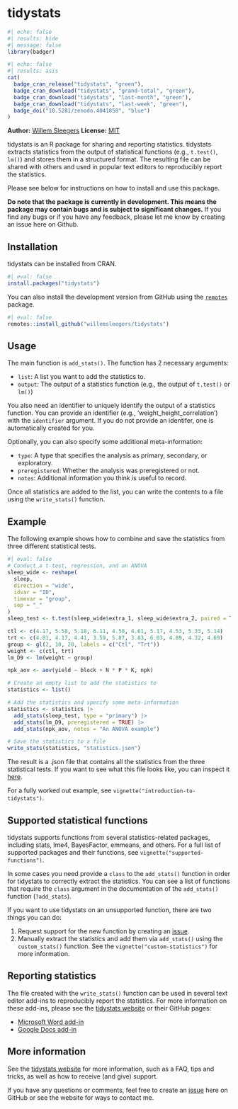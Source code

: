 
<!-- README.md is generated from README.Rmd. Please edit that file -->

# tidystats

<!-- badges: start -->
```r
#| echo: false
#| results: hide
#| message: false
library(badger)
```

```r
#| echo: false
#| results: asis
cat(
  badge_cran_release("tidystats", "green"),
  badge_cran_download("tidystats", "grand-total", "green"),
  badge_cran_download("tidystats", "last-month", "green"),
  badge_cran_download("tidystats", "last-week", "green"),
  badge_doi("10.5281/zenodo.4041858", "blue")
)
```
<!-- badges: end -->

**Author:** [Willem Sleegers](https://willemsleegers.com)
**License:** [MIT](https://opensource.org/license/mit)

tidystats is an R package for sharing and reporting statistics. tidystats 
extracts statistics from the output of statistical functions 
(e.g., `t.test()`, `lm()`) and stores them in a structured format. The resulting
file can be shared with others and used in popular text editors to reproducibly 
report the statistics.

Please see below for instructions on how to install and use this package. 

**Do note that the package is currently in development. This means the package 
may contain bugs and is subject to significant changes.** If you find any bugs 
or if you have any feedback, please let me know by creating an issue here on 
Github.

## Installation

tidystats can be installed from CRAN.

```r
#| eval: false
install.packages("tidystats")
```

You can also install the development version from GitHub using the 
[`remotes`](https://github.com/r-lib/remotes) package.

```r
#| eval: false
remotes::install_github("willemsleegers/tidystats")
```

## Usage

The main function is `add_stats()`. The function has 2 necessary arguments:

- `list`: A list you want to add the statistics to. 
- `output`: The output of a statistics function (e.g., the output of `t.test()` 
  or `lm()`)

You also need an identifier to uniquely identify the output of a statistics
function. You can provide an identifier (e.g., 'weight_height_correlation') with
the `identifier` argument. If you do not provide an identifer, one is 
automatically created for you.

Optionally, you can also specify some additional meta-information:

- `type`: A type that specifies the analysis as primary, secondary, or 
  exploratory.
- `preregistered`: Whether the analysis was preregistered or not.
- `notes`: Additional information you think is useful to record.

Once all statistics are added to the list, you can write the contents to a 
file using the `write_stats()` function.

## Example

The following example shows how to combine and save the statistics from three
different statistical tests.

```r
#| eval: false
# Conduct a t-test, regression, and an ANOVA
sleep_wide <- reshape(
  sleep,
  direction = "wide",
  idvar = "ID",
  timevar = "group",
  sep = "_"
)
sleep_test <- t.test(sleep_wide$extra_1, sleep_wide$extra_2, paired = TRUE)

ctl <- c(4.17, 5.58, 5.18, 6.11, 4.50, 4.61, 5.17, 4.53, 5.33, 5.14)
trt <- c(4.81, 4.17, 4.41, 3.59, 5.87, 3.83, 6.03, 4.89, 4.32, 4.69)
group <- gl(2, 10, 20, labels = c("Ctl", "Trt"))
weight <- c(ctl, trt)
lm_D9 <- lm(weight ~ group)

npk_aov <- aov(yield ~ block + N * P * K, npk)

# Create an empty list to add the statistics to
statistics <- list()

# Add the statistics and specify some meta-information
statistics <- statistics |>
  add_stats(sleep_test, type = "primary") |>
  add_stats(lm_D9, preregistered = TRUE) |>
  add_stats(npk_aov, notes = "An ANOVA example")

# Save the statistics to a file
write_stats(statistics, "statistics.json")
```

The result is a .json file that contains all the statistics from the three 
statistical tests. If you want to see what this file looks like, you can inspect
it [here](https://github.com/WillemSleegers/tidystats/blob/master/tests/data/main.json).

For a fully worked out example, see `vignette("introduction-to-tidystats")`.

## Supported statistical functions

tidystats supports functions from several statistics-related packages, 
including stats, lme4, BayesFactor, emmeans, and others. For a full list of 
supported packages and their functions, see `vignette("supported-functions")`. 

In some cases you need provide a `class` to the `add_stats()` 
function in order for tidystats to correctly extract the statistics. You can 
see a list of functions that require the `class` argument in the documentation
of the `add_stats()` function (`?add_stats`).

If you want to use tidystats on an unsupported function, there are two things
you can do:

1. Request support for the new function by creating an 
   [issue](https://github.com/WillemSleegers/tidystats/issues).
2. Manually extract the statistics and add them via `add_stats()` using the 
   `custom_stats()` function. See the `vignette("custom-statistics")`
   for more information.

## Reporting statistics

The file created with the `write_stats()` function can be used in several text
editor add-ins to reproducibly report the statistics. For more information on 
these add-ins, please see the [tidystats website](https://tidystats.io/) or 
their GitHub pages:

- [Microsoft Word add-in](https://github.com/WillemSleegers/tidystats-Word-add-in)
- [Google Docs add-in](https://github.com/WillemSleegers/tidystats-Google-Docs-add-in)

## More information

See the [tidystats website](https://tidystats.io/) for more information, 
such as a FAQ, tips and tricks, as well as how to receive (and give) support. 

If you have any questions or comments, feel free to create an 
[issue](https://github.com/WillemSleegers/tidystats/issues) here on GitHub or 
see the website for ways to contact me.
